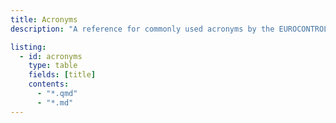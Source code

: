 ```yaml
---
title: Acronyms
description: "A reference for commonly used acronyms by the EUROCONTROL Aviation Intelligence Unit and the Performance Review Commission."

listing: 
  - id: acronyms
    type: table
    fields: [title]
    contents: 
      - "*.qmd"
      - "*.md"
---
```

